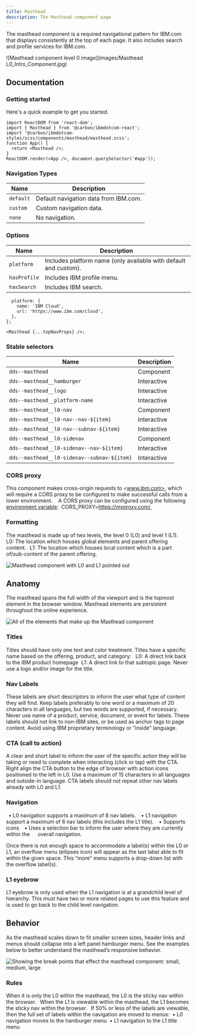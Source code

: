 ```yaml
---
title: Masthead
description: The Masthead component page
---
```


<PageDescription>

The masthead component is a required navigational pattern for IBM.com that displays consistently at the top of each page. It also includes search and profile services for IBM.com. 

</PageDescription>

![Masthead component level 0 image](images/Masthead L0_Intro_Component.jpg)

## Documentation

### Getting started

Here's a quick example to get you started.

```import React from 'react';
import ReactDOM from 'react-dom';
import { Masthead } from '@carbon/ibmdotcom-react';
import '@carbon/ibmdotcom-styles/scss/components/masthead/masthead.scss';
function App() {
  return <Masthead />;
}
ReactDOM.render(<App />, document.querySelector('#app'));
```

### Navigation Types

| Name          | Description      
| ------------- | ----------- 
| `default`     | Default navigation data from IBM.com. 
| `custom`      | Custom navigation data.   
| `none`        | No navigation. 


### Options

| Name          | Description      
| ------------- | ----------- 
| `platform`    | Includes platform name (only available with default and custom). 
| `hasProfile`  | Includes IBM profile menu.   
| `hasSearch`   | Includes IBM search.


```const topNavProps = {
  platform: {
    name: 'IBM Cloud',
    url: 'https://www.ibm.com/cloud',
  },
};

<Masthead {...topNavProps} />;
```

### Stable selectors

| Name                                         | Description      
| -------------------------------------------- | ----------- 
| `dds--masthead`                              | Component
| `dds--masthead__hamburger`                   | Interactive 
| `dds--masthead__logo`                        | Interactive
| `dds--masthead__platform-name`               | Interactive 
| `dds--masthead__l0-nav`                      | Component 
| `dds--masthead__l0-nav--nav-${item}`         | Interactive
| `dds--masthead__l0-nav--subnav-${item}`      | Interactive
| `dds--masthead__l0-sidenav`                  | Component 
| `dds--masthead__l0-sidenav--nav-${item}`     | Interactive
| `dds--masthead__l0-sidenav--subnav-${item}`  | Interactive

### CORS proxy 
This component makes cross-origin requests to <www.ibm.com>, which will require a CORS proxy to be configured to make successful calls from a lower environment. 
 
A CORS proxy can be configured using the following [environment variable](https://github.com/carbon-design-system/ibm-dotcom-library/blob/master/packages/react/docs/environment-variables.md): 
CORS_PROXY=https://myproxy.com/ 

### Formatting 
The masthead is made up of two levels, the level 0 (L0) and level 1 (L1). 
 
L0: The location which houses global elements and parent offering content.  
L1: The location which houses local content which is a part of/sub-content of the parent offering.  

![Masthead component with L0 and L1 pointed out](images/Masthead_Formatting_Levels.jpg)

## Anatomy
The masthead spans the full width of the viewport and is the topmost element in the browser window. Masthead elements are persistent throughout the online experience. 

![All of the elements that make up the Masthead component](images/Masthead_Anatomy_Elements.jpg)

### Titles 
Titles should have only one text and color treatment. Titles have a specific name based on the offering, product, and category:
 
L0: A direct link back to the IBM product homepage 
L1: A direct link to that subtopic page. Never use a logo and/or image for the title.  

### Nav Labels
These labels are short descriptors to inform the user what type of content they will find. Keep labels preferably to one word or a maximum of 20 characters in all languages, but two words are supported, if necessary. Never use name of a product, service, document, or event for labels. These labels should not link to non-IBM sites, or be used as anchor tags to page content. Avoid using IBM proprietary terminology or “inside” language.  

### CTA (call to action)
A clear and short label to inform the user of the specific action they will be taking or need to complete when interacting (click or tap) with the CTA. Right align the CTA button to the edge of browser with action icons positioned to the left in L0. Use a maximum of 15 characters in all languages and outside-in language. CTA labels should not repeat other nav labels already with L0 and L1.  

### Navigation
  • L0 navigation supports a maximum of 8 nav labels. 
  • L1 navigation support a maximum of 6 nav labels (this includes the L1 title). 
  • Supports icons 
  • Uses a selection bar to inform the user where they are currently within the  
    overall navigation. 
    
Once there is not enough space to accommodate a label(s) within the L0 or L1, an overflow menu (ellipses icon) will appear as the last label able to fit within the given space. This “more” menu supports a drop-down list with the overflow label(s).  

### L1 eyebrow 
L1 eyebrow is only used when the L1 navigation is at a grandchild level of hierarchy. This must have two or more related pages to use this feature and is used to go back to the child level navigation.  

## Behavior 
As the masthead scales down to fit smaller screen sizes, header links and menus should collapse into a left panel hamburger menu. See the examples below to better understand the masthead’s responsive behavior. 

![Showing the break points that effect the masthead component: small, medium, large](images/Masthead_Behavior_WidthCompared.jpg)

### Rules
When it is only the L0 within the masthead, the L0 is the sticky nav within the browser.  
When the L1 is viewable within the masthead, the L1 becomes the sticky nav within the browser.  
If 50% or less of the labels are viewable, then the full set of labels within the navigation are moved to menus: 
• L0 navigation moves to the hamburger menu 
• L1 navigation to the L1 title menu  
